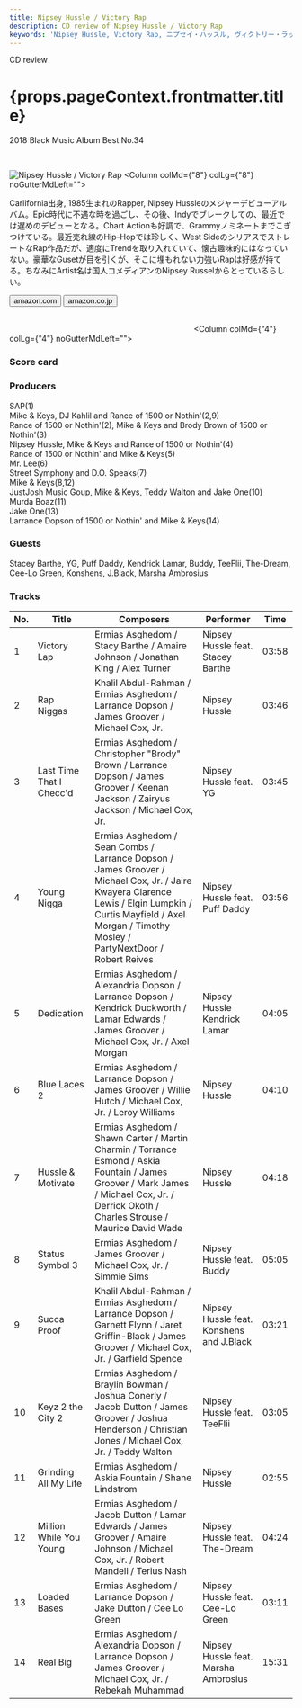 ```yaml
---
title: Nipsey Hussle / Victory Rap
description: CD review of Nipsey Hussle / Victory Rap
keywords: 'Nipsey Hussle, Victory Rap, ニプセイ・ハッスル, ヴィクトリー・ラップ'
---
```




<p className="largeP">CD review</p>
<h1 className="h1--no--margin">{props.pageContext.frontmatter.title}</h1>
<p className="largeP"><Link to="/best50/2018/">2018 Black Music Album Best No.34</Link></p>

<br/>
<Row  className="image-card-group">
	<Column colMd={"4"} colLg={"4"} noGutterMdLeft="">
       <ImageCard>

![Nipsey Hussle / Victory Rap](../../images/cd/nipseyhussle1L.jpg) 
</ImageCard>
	</Column>
	<Column colMd={"8"} colLg={"8"} noGutterMdLeft="">
	<p>
	Carlifornia出身, 1985生まれのRapper, Nipsey Hussleのメジャーデビューアルバム。Epic時代に不遇な時を過ごし、その後、Indyでブレークしての、最近では遅めのデビューとなる。Chart Actionも好調で、Grammyノミネートまでこぎつけている。最近売れ線のHip-Hopでは珍しく、West SideのシリアスでストレートなRap作品だが、適度にTrendを取り入れていて、懐古趣味的にはなっていない。豪華なGusetが目を引くが、そこに埋もれない力強いRapは好感が持てる。ちなみにArtist名は国人コメディアンのNipsey Russelからとっているらしい。
	</p>
	<div>
	    <Button href="https://amzn.to/3dJqGif" kind="primary" size="small" renderIcon={ArrowUpRight24}>
          amazon.com
        </Button>
		<Button href="https://amzn.to/2ZlzO7D" kind="secondary" size="small" renderIcon={ArrowUpRight24}>
          amazon.co.jp
        </Button>
	</div>
	<a style="display:inline-block;overflow:hidden;background:url(https://linkmaker.itunes.apple.com/ja-jp/lockup.svg?releaseDate=2018-02-16&kind=album&bubble=apple_music&style=mono-black) no-repeat;width:180px;height:45px;" href="https://geo.music.apple.com/jp/album/victory-lap/1316706552?mt=1&app=music&ls=1&at=11lcug"></a>
	<a style="display:inline-block;overflow:hidden;background:url(https://linkmaker.itunes.apple.com/ja-jp/badge-lrg.svg?releaseDate=2018-02-16T00:00:00Z&kind=album&bubble=itunes_music) no-repeat;width:140px;height:45px;" href="https://geo.music.apple.com/jp/album/victory-lap/1316706552?app=itunes&at=11lcug"></a>
	</Column>
</Row>
<Row >
	<Column colMd={"4"} colLg={"4"} noGutterMdLeft="">
<div>
    <h3>Score card</h3>
	<SliderJS1 value="1" />
    <SliderJS2 value="1" />
	<SliderJS3 value="2" />
    <SliderJS4 value="8" />
</div>
</Column>
<Column colMd={"8"} colLg={"8"} noGutterMdLeft="">
<div>
<h3>Producers</h3>
<p>
SAP(1)
<br/>Mike & Keys, DJ Kahlil and Rance of 1500 or Nothin'(2,9)
<br/>Rance of 1500 or Nothin'(2), Mike & Keys and Brody Brown of 1500 or Nothin'(3)
<br/>Nipsey Hussle, Mike & Keys and Rance of 1500 or Nothin'(4)
<br/>Rance of 1500 or Nothin' and Mike & Keys(5)
<br/>Mr. Lee(6)
<br/>Street Symphony and D.O. Speaks(7)
<br/>Mike & Keys(8,12)
<br/>JustJosh Music Goup, Mike & Keys, Teddy Walton and Jake One(10)
<br/>Murda Boaz(11)
<br/>Jake One(13)
<br/>Larrance Dopson of 1500 or Nothin' and Mike & Keys(14)
</p>
<h3>Guests</h3>
<p>
Stacey Barthe, YG, Puff Daddy, Kendrick Lamar, Buddy, TeeFlii, The-Dream, Cee-Lo Green, Konshens, J.Black, Marsha Ambrosius
</p>
</div>
</Column>
</Row>

<h3>Tracks</h3>

| No. |	 Title                   |	 Composers                                                                                                                                                                                                       |	 Performer                              | Time	|
| --- |	------------------------ | ----------------------------------------------------------------------------------------------------------------------------------------------------------------------------------------------------------------- | ---------------------------------------- | ----- |
| 1	  |	Victory Lap              | Ermias Asghedom / Stacy Barthe / Amaire Johnson / Jonathan King / Alex Turner                                                                                                                                     | Nipsey Hussle feat. Stacey Barthe       	| 03:58 |
| 2	  |	Rap Niggas               | Khalil Abdul-Rahman / Ermias Asghedom / Larrance Dopson / James Groover / Michael Cox, Jr.                                                                                                                        | Nipsey Hussle                           	| 03:46 |
| 3	  |	Last Time That I Checc'd | Ermias Asghedom / Christopher "Brody" Brown / Larrance Dopson / James Groover / Keenan Jackson / Zairyus Jackson / Michael Cox, Jr.                                                                               | Nipsey Hussle feat. YG                  	| 03:45 |
| 4	  |	Young Nigga              | Ermias Asghedom / Sean Combs / Larrance Dopson / James Groover / Michael Cox, Jr. / Jaire Kwayera Clarence Lewis / Elgin Lumpkin / Curtis Mayfield / Axel Morgan / Timothy Mosley / PartyNextDoor / Robert Reives | Nipsey Hussle feat. Puff Daddy          	| 03:56 |
| 5	  |	Dedication               | Ermias Asghedom / Alexandria Dopson / Larrance Dopson / Kendrick Duckworth / Lamar Edwards / James Groover / Michael Cox, Jr. / Axel Morgan                                                                       | Nipsey Hussle Kendrick Lamar            	| 04:05 |
| 6	  |	Blue Laces 2             | Ermias Asghedom / Larrance Dopson / James Groover / Willie Hutch / Michael Cox, Jr. / Leroy Williams                                                                                                              | Nipsey Hussle                           	| 04:10 |
| 7	  |	Hussle & Motivate        | Ermias Asghedom / Shawn Carter / Martin Charmin / Torrance Esmond / Askia Fountain / James Groover / Mark James / Michael Cox, Jr. / Derrick Okoth / Charles Strouse / Maurice David Wade                         | Nipsey Hussle                           	| 04:18 |
| 8	  |	Status Symbol 3          | Ermias Asghedom / James Groover / Michael Cox, Jr. / Simmie Sims                                                                                                                                                  | Nipsey Hussle feat. Buddy               	| 05:05 |
| 9	  |	Succa Proof              | Khalil Abdul-Rahman / Ermias Asghedom / Larrance Dopson / Garnett Flynn / Jaret Griffin-Black / James Groover / Michael Cox, Jr. / Garfield Spence                                                                | Nipsey Hussle feat. Konshens and J.Black	| 03:21 |
| 10  |	Keyz 2 the City 2        | Ermias Asghedom / Braylin Bowman / Joshua Conerly / Jacob Dutton / James Groover / Joshua Henderson / Christian Jones / Michael Cox, Jr. / Teddy Walton                                                           | Nipsey Hussle feat. TeeFlii             	| 03:05 |
| 11  |	Grinding All My Life     | Ermias Asghedom / Askia Fountain / Shane Lindstrom                                                                                                                                                                | Nipsey Hussle                           	| 02:55 |
| 12  |	Million While You Young  | Ermias Asghedom / Jacob Dutton / Lamar Edwards / James Groover / Amaire Johnson / Michael Cox, Jr. / Robert Mandell / Terius Nash                                                                                 | Nipsey Hussle feat. The-Dream           	| 04:24 |
| 13  |	Loaded Bases             | Ermias Asghedom / Larrance Dopson / Jake Dutton / Cee Lo Green                                                                                                                                                    | Nipsey Hussle feat. Cee-Lo Green        	| 03:11 |
| 14  |	Real Big                 | Ermias Asghedom / Alexandria Dopson / Larrance Dopson / James Groover / Michael Cox, Jr. / Rebekah Muhammad                                                                                                       | Nipsey Hussle feat. Marsha Ambrosius    	| 15:31 |

